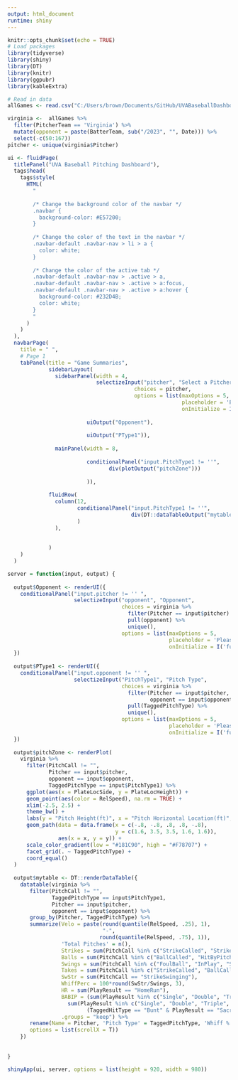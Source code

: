 ```yaml
---
output: html_document
runtime: shiny
---
```


```r
knitr::opts_chunk$set(echo = TRUE)
# Load packages
library(tidyverse)
library(shiny)
library(DT)
library(knitr)
library(ggpubr)
library(kableExtra)

# Read in data
allGames <- read.csv("C:/Users/brown/Documents/GitHub/UVABaseballDashboard/2023 Season Data.csv")

virginia <-  allGames %>%
  filter(PitcherTeam == 'Virginia') %>%
  mutate(opponent = paste(BatterTeam, sub("/2023", "", Date))) %>%
  select(-c(50:167))
pitcher <- unique(virginia$Pitcher)
```

```r
ui <- fluidPage(
  titlePanel("UVA Baseball Pitching Dashboard"),
  tags$head(
    tags$style(
      HTML(
        "
        
        /* Change the background color of the navbar */
        .navbar {
          background-color: #E57200;
        }
        
        /* Change the color of the text in the navbar */
        .navbar-default .navbar-nav > li > a {
          color: white;
        }
        
        /* Change the color of the active tab */
        .navbar-default .navbar-nav > .active > a,
        .navbar-default .navbar-nav > .active > a:focus,
        .navbar-default .navbar-nav > .active > a:hover {
          background-color: #232D4B;
          color: white;
        }
        "
      )
    )
  ),
  navbarPage(
    title = " ",
    # Page 1
    tabPanel(title = "Game Summaries",
             sidebarLayout(
               sidebarPanel(width = 4,
                            selectizeInput("pitcher", "Select a Pitcher", 
                                        choices = pitcher, 
                                        options = list(maxOptions = 5, 
                                                       placeholder = 'Please select an option below',
                                                       onInitialize = I('function() { this.setValue(""); }'))),
                         
                         uiOutput("Opponent"),
                         
                         uiOutput("PType1")),
               
               mainPanel(width = 8,
                         
                         conditionalPanel("input.PitchType1 != ''",
                                div(plotOutput("pitchZone")))
                         
                         )),
             
             fluidRow(
               column(12,
                      conditionalPanel("input.PitchType1 != ''",
                                       div(DT::dataTableOutput("mytable"), style = "font-size: 70%; width: 100%"))
                      )
               ),
             
             
             )
    )
  )

server = function(input, output) {
  
  output$Opponent <- renderUI({
    conditionalPanel("input.pitcher != '' ",
                     selectizeInput("opponent", "Opponent", 
                                    choices = virginia %>% 
                                      filter(Pitcher == input$pitcher) %>% 
                                      pull(opponent) %>% 
                                      unique(),
                                    options = list(maxOptions = 5, 
                                                   placeholder = 'Please select an option below',
                                                   onInitialize = I('function() { this.setValue(""); }'))))
  })
  
  output$PType1 <- renderUI({
    conditionalPanel("input.opponent != '' ",
                     selectizeInput("PitchType1", "Pitch Type", 
                                    choices = virginia %>% 
                                      filter(Pitcher == input$pitcher,
                                             opponent == input$opponent) %>% 
                                      pull(TaggedPitchType) %>% 
                                      unique(), 
                                    options = list(maxOptions = 5, 
                                                   placeholder = 'Please select an option below',
                                                   onInitialize = I('function() { this.setValue(""); }'))))
  })
  
  output$pitchZone <- renderPlot(
    virginia %>%
      filter(PitchCall != "",
             Pitcher == input$pitcher,
             opponent == input$opponent,
             TaggedPitchType == input$PitchType1) %>%
      ggplot(aes(x = PlateLocSide, y = PlateLocHeight)) +
      geom_point(aes(color = RelSpeed), na.rm = TRUE) +
      xlim(-2.5, 2.5) +
      theme_bw() +
      labs(y = "Pitch Height(ft)", x = "Pitch Horizontal Location(ft)", color = "Velocity") +
      geom_path(data = data.frame(x = c(-.8, -.8, .8, .8, -.8),
                                  y = c(1.6, 3.5, 3.5, 1.6, 1.6)), 
                aes(x = x, y = y)) +
      scale_color_gradient(low = "#181C90", high = "#F78707") +
      facet_grid(. ~ TaggedPitchType) +
      coord_equal()
  )
  
  output$mytable <- DT::renderDataTable({
    datatable(virginia %>%
       filter(PitchCall != "",
              TaggedPitchType == input$PitchType1,
              Pitcher == input$pitcher,
              opponent == input$opponent) %>%
       group_by(Pitcher, TaggedPitchType) %>%
       summarize(Velo = paste(round(quantile(RelSpeed, .25), 1), 
                              "-",
                             round(quantile(RelSpeed, .75), 1)),
                 'Total Pitches' = n(),
                 Strikes = sum(PitchCall %in% c("StrikeCalled", "StrikeSwinging", "FoulBall", "InPlay")),
                 Balls = sum(PitchCall %in% c("BallCalled", "HitByPitch", "BallinDirt", "BallIntentional")),
                 Swings = sum(PitchCall %in% c("FoulBall", "InPlay", "StrikeSwinging")),
                 Takes = sum(PitchCall %in% c("StrikeCalled", "BallCalled", "HitByPitch", "BallinDirt")),
                 SwStr = sum(PitchCall == "StrikeSwinging"),
                 WhiffPerc = 100*round(SwStr/Swings, 3),
                 HR = sum(PlayResult == "HomeRun"),
                 BABIP = (sum(PlayResult %in% c("Single", "Double", "Triple"))/
                   sum(PlayResult %in% c("Single", "Double", "Triple", "Out", "Error", "FieldersChoice") | 
                         (TaggedHitType == "Bunt" & PlayResult == "Sacrifice"))) %>% round(3),
                 .groups = "keep") %>%
       rename(Name = Pitcher, 'Pitch Type' = TaggedPitchType, 'Whiff %' = WhiffPerc),
       options = list(scrollX = T))
    })
  
  
}

shinyApp(ui, server, options = list(height = 920, width = 980))
```

